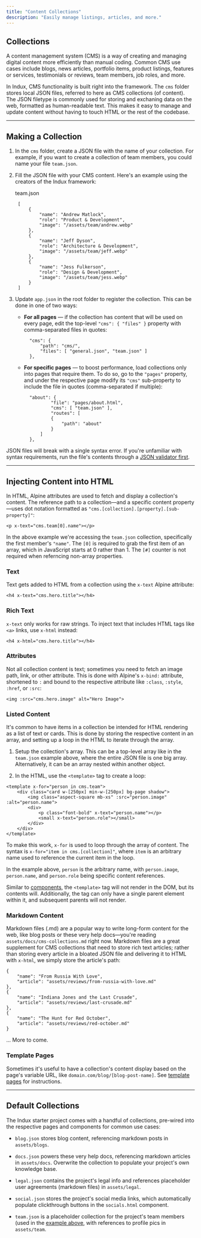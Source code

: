 ```yaml
---
title: "Content Collections"
description: "Easily manage listings, articles, and more."
---
```


## Collections
A content management system (CMS) is a way of creating and managing digital content more efficiently than manual coding. Common CMS use cases include blogs, news articles, portfolio items, product listings, features or services, testimonials or reviews, team members, job roles, and more.

In Indux, CMS functionality is built right into the framework. The `cms` folder stores 
local JSON files, referred to here as CMS collections (of content). The JSON filetype is commonly used for storing and exchaning data on the web, formatted as human-readable text. This makes it easy to manage and update content without having to touch HTML or the rest of the codebase.

---

## Making a Collection
1. In the `cms` folder, create a JSON file with the name of your collection. For example, if you want to create a collection of team members, you could name your file `team.json`.

2. Fill the JSON file with your CMS content. Here's an example using the creators of the Indux framework:

    <figcaption class="text-right">team.json</figcaption>

        [
            {
                "name": "Andrew Matlock",
                "role": "Product & Development",
                "image": "/assets/team/andrew.webp"
            },
            {
                "name": "Jeff Dyson",
                "role": "Architecture & Development",
                "image": "/assets/team/jeff.webp"
            },
            {
                "name": "Jess Fulkerson",
                "role": "Design & Development",
                "image": "/assets/team/jess.webp"
            }
        ]

3. Update `app.json` in the root folder to register the collection. This can be done in one of two ways:

    - **For all pages** — if the collection has content that will be used on every page, edit the top-level `"cms": { "files" }` property with comma-separated files in quotes:

            "cms": {
                "path": "cms/",
                "files": [ "general.json", "team.json" ]
            },

    - **For specific pages** — to boost performance, load collections only into pages that require them. To do so, go to the `"pages"` property, and under the respective page modify its `"cms"` sub-property to include the file in quotes (comma-separated if multiple):

            "about": {
                    "file": "pages/about.html",
                    "cms": [ "team.json" ],
                    "routes": [
                    {
                        "path": "about"
                    }
                ]
            },

<aside><span class="iconify" data-icon="ph:warning"></span><p>JSON files  will break with a single syntax error. If you're unfamiliar with syntax requirements, run the file's contents through a <a href="https://jsonlint.com/" target="_blank">JSON validator first</a>.</p></aside>

---

## Injecting Content into HTML
In HTML, Alpine attributes are used to fetch and display a collection's content. The reference path to a collection—and a specific content property—uses dot notation formatted as `"cms.[collection].[property].[sub-property]"`:

    <p x-text="cms.team[0].name"></p>

In the above example we're accessing the `team.json` collection, specifically the first member's `"name"`. The `[0]` is required to grab the first item of an array, which in JavaScript starts at 0 rather than 1. The `[#]` counter is not required when referncing non-array properties.

### Text
Text gets added to HTML from a collection using the `x-text` Alpine attribute:

    <h4 x-text="cms.hero.title"></h4>


### Rich Text
`x-text` only works for raw strings. To inject text that includes HTML tags like `<a>` links, use `x-html` instead:

    <h4 x-html="cms.hero.title"></h4>

### Attributes
Not all collection content is text; sometimes you need to fetch an image path, link, or other attribute. This is done with Alpine's `x-bind:` attribute, shortened to `:` and bound to the respective attribute like `:class`, `:style`, `:href`, or `:src`:

    <img :src="cms.hero.image" alt="Hero Image">


### Listed Content
It's common to have items in a collection be intended for HTML rendering as a list of text or cards. This is done by storing the respective content in an array, and setting up a loop in the HTML to iterate through the array.

1. Setup the collection's array. This can be a top-level array like in the `team.json` example above, where the entire JSON file is one big array. Alternatively, it can be an array nested within another object.

2. In the HTML, use the `<template>` tag to create a loop:


<div class="row gap-lg p-lg bg-pre-border rounded-t-card overflow-x-scroll">
    <template x-for="person in cms.team">
        <div class="card w-[250px] min-w-[250px] bg-page shadow">
            <img class="aspect-square mt-0 mb-xs" :src="person.image" :alt="person.name">
            <div>
                <p class="m-0 font-bold" x-text="person.name"></p>
                <small class="m-0" x-text="person.role"></small>
            </div>
        </div>
    </template>
</div>
<pre class="mt-0 rounded-t-none"><code>&lt;template x-for=&quot;person in cms.team&quot;&gt;
    &lt;div class=&quot;card w-[250px] min-w-[250px] bg-page shadow&quot;&gt;
        &lt;img class=&quot;aspect-square mb-xs&quot; :src=&quot;person.image&quot; :alt=&quot;person.name&quot;&gt;
        &lt;div&gt;
            &lt;p class=&quot;font-bold&quot; x-text=&quot;person.name&quot;&gt;&lt;/p&gt;
            &lt;small x-text=&quot;person.role&quot;&gt;&lt;/small&gt;
        &lt;/div&gt;
    &lt;/div&gt;
&lt;/template&gt;</code></pre>

To make this work, `x-for` is used to loop through the array of content. The syntax is `x-for="item in cms.[collection]"`, where `item` is an arbitrary name used to reference the current item in the loop.  

In the example above, `person` is the arbitrary name, with `person.image`, `person.name`, and `person.role` being specific content references.

Similar to [components](/docs/components), the `<template>` tag will not render in the DOM, but its contents will. Additionally, the tag can only have a single parent element within it, and subsequent parents will not render.

### Markdown Content
Markdown files (.md) are a popular way to write long-form content for the web, like blog posts or these very help docs—you're reading `assets/docs/cms-collections.md` right now. Markdown files are a great supplement for CMS collections that need to store rich text articles; rather than storing every article in a bloated JSON file and delivering it to HTML with `x-html`, we simply store the article's path:

    {
        "name": "From Russia With Love",
        "article": "assets/reviews/from-russia-with-love.md"
    },
    {
        "name": "Indiana Jones and the Last Crusade",
        "article": "assets/reviews/last-crusade.md"
    },
    {
        "name": "The Hunt for Red October",
        "article": "assets/reviews/red-october.md"
    }

... More to come.

### Template Pages
Sometimes it's useful to have a collection's content display based on the page's variable URL, like `domain.com/blog/[blog-post-name]`. See [template pages](docs/pages#template-pages) for instructions.

---

## Default Collections
The Indux starter project comes with a handful of collections, pre-wired into the respective pages and components for common use cases:

- `blog.json` stores blog content, referencing markdown posts in `assets/blogs`.

- `docs.json` powers these very help docs, referencing markdown articles in `assets/docs`. Overwrite the collection to populate your project's own knowledge base.

- `legal.json` contains the project's legal info and references placeholder user agreements (markdown files) in `assets/legal`.

- `social.json` stores the project's social media links, which automatically populate clickthrough buttons in the `socials.html` component.

- `team.json` is a placeholder collection for the project's team members (used in the [example above](#listed-content), with references to profile pics in `assets/team`.